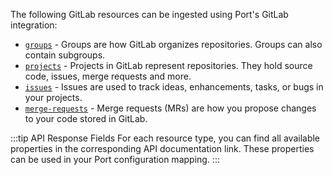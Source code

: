 The following GitLab resources can be ingested using Port's GitLab integration:

- [`groups`](https://docs.gitlab.com/ee/api/groups.html) - Groups are how GitLab organizes repositories. Groups can also contain subgroups.
- [`projects`](https://docs.gitlab.com/ee/api/projects.html) - Projects in GitLab represent repositories. They hold source code, issues, merge requests and more.
- [`issues`](https://docs.gitlab.com/ee/api/issues.html) - Issues are used to track ideas, enhancements, tasks, or bugs in your projects.
- [`merge-requests`](https://docs.gitlab.com/ee/api/merge_requests.html) - Merge requests (MRs) are how you propose changes to your code stored in GitLab.

:::tip API Response Fields
For each resource type, you can find all available properties in the corresponding API documentation link. These properties can be used in your Port configuration mapping.
:::